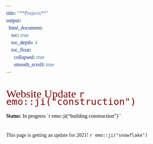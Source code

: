 ```yaml
---
title: "**Projects**"
output:
  html_document:
    toc: true
    toc_depth: 4
    toc_float: 
      collapsed: true
      smooth_scroll: true
---
```


<head>
  <link rel="stylesheet" href="edwoodbrice_styles" type="text/css">
  <link rel="stylesheet" type="text/css" href="//fonts.googleapis.com/css?family=Raleway" />
<style type="text/css">

<style>

  h1 { 
    font-family: Raleway; 
    font-size: 35px; 
    font-style: normal; 
    font-variant: normal; 
    font-weight: 700; 
    line-height: 26.4px; } 
  
  h3 { 
    font-family: Raleway; 
    font-size: 20px; 
    font-style: normal; 
    font-variant: normal; 
    font-weight: 700; 
    line-height: 15.4px; } 
  
  p, span { 
    font-family: Raleway; 
    font-size: 14px; 
    font-style: normal; 
    font-variant: normal; 
    font-weight: 400; 
    line-height: 20px; } 
    
  section_titles { 
    font-family: Raleway; 
    font-size: 30px; 
    font-style: normal; 
    font-variant: normal; 
    font-weight: 400; 
    line-height: 20px; } 
  
  blockquote { 
    font-family: Raleway; 
    font-size: 25px; 
    font-style: normal; 
    font-variant: normal; 
    font-weight: 400; 
    line-height: 30px; } 
  
  pre { 
    font-family: Raleway; 
    font-size: 18px; 
    font-style: normal; 
    font-variant: normal; 
    font-weight: 400;
    line-height: 18.5714px; }


div.blue { 
  background-color:#e6f0ff; 
  border-radius: 5px; 
  padding: 5px;}

div.card {
  box-shadow: 0 2px 4px 0 rgba(0, 0, 0, 0.2), 0 3px 10px 0 rgba(0, 0, 0, 0.19);
  padding-top: 30px;
  padding-right: 40px;
  padding-bottom: 15px;
  padding-left: 40px;
  border-radius: 10px;}
</style>


# <section_titles style="color:maroon; font-size: 30px;"> Website Update `r emo::ji("construction")` </section_titles>

<div class="card">
###### <span style="color:black">**Status**: In progress `r emo::ji("building construction")``</span>

<span>
This page is getting an update for 2021! `r emo::ji("snowflake")` </span>
</div>
